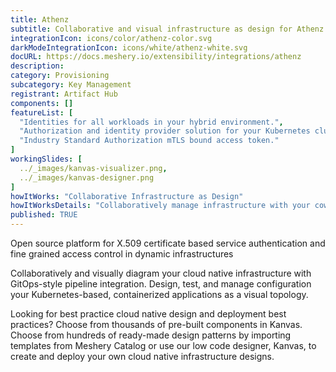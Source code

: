 ```yaml
---
title: Athenz
subtitle: Collaborative and visual infrastructure as design for Athenz
integrationIcon: icons/color/athenz-color.svg
darkModeIntegrationIcon: icons/white/athenz-white.svg
docURL: https://docs.meshery.io/extensibility/integrations/athenz
description: 
category: Provisioning
subcategory: Key Management
registrant: Artifact Hub
components: []
featureList: [
  "Identities for all workloads in your hybrid environment.",
  "Authorization and identity provider solution for your Kubernetes clusters.",
  "Industry Standard Authorization mTLS bound access token."
]
workingSlides: [
  ../_images/kanvas-visualizer.png,
  ../_images/kanvas-designer.png
]
howItWorks: "Collaborative Infrastructure as Design"
howItWorksDetails: "Collaboratively manage infrastructure with your coworkers synchronously sharing the same designs."
published: TRUE
---
```

<p>
Open source platform for X.509 certificate based service authentication and fine grained access control in dynamic infrastructures
</p>
<p>
    Collaboratively and visually diagram your cloud native infrastructure with GitOps-style pipeline integration. Design, test, and manage configuration your Kubernetes-based, containerized applications as a visual topology.
</p>
<p>
    Looking for best practice cloud native design and deployment best practices? Choose from thousands of pre-built components in Kanvas. Choose from hundreds of ready-made design patterns by importing templates from Meshery Catalog or use our low code designer, Kanvas, to create and deploy your own cloud native infrastructure designs.
</p>
